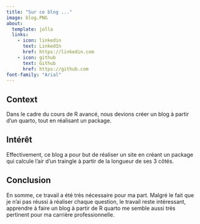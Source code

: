 ```yaml
---
title: "Sur ce blog ..."
image: blog.PNG
about:
  template: jolla
  links:
    - icon: linkedin
      text: LinkedIn
      href: https://linkedin.com
    - icon: github
      text: Github
      href: https://github.com
font-family: "Arial"
---
```


## Context

Dans le cadre du cours de R avancé, nous devions créer un blog à partir d'un quarto, tout en réalisant un package.

## Intérêt

Effectivement, ce blog a pour but de réaliser un site en créant un package qui calcule l'air d'un traingle à partir de la longueur de ses 3 côtés.

## Conclusion

En somme, ce travail a été très nécessaire pour ma part. Malgré le fait que je n'ai pas réussi à réaliser chaque question, le travail reste intéressant, apprendre à faire un blog à partir de R quarto me semble aussi très pertinent pour ma carrière professionnelle.
